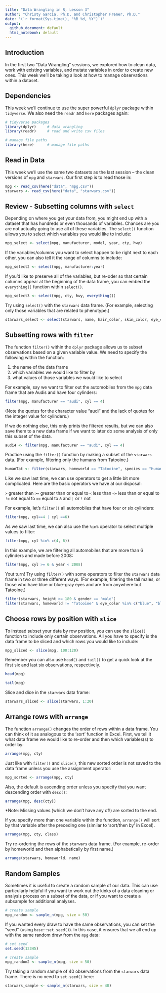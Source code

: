 ```yaml
---
title: "Data Wrangling in R, Lesson 3"
author: "Christy Garcia, Ph.D. and Christopher Prener, Ph.D."
date: '(`r format(Sys.time(), "%B %d, %Y")`)'
output:
  github_document: default
  html_notebook: default
---
```


## Introduction 
In the first two "Data Wrangling" sessions, we explored how to clean data, work with existing variables, and mutate variables in order to create new ones. This week we'll be taking a look at how to manage observations within a dataset. 

## Dependencies
This week we'll continue to use the super powerful `dplyr` package within `tidyverse`. We also need the `readr` and `here` packages again:

```r
# tidyverse packages
library(dplyr)     # data wrangling
library(readr)     # read and write csv files

# manage file paths
library(here)      # manage file paths
```

## Read in Data
This week we'll use the same two datasets as the last session -- the clean versions of `mpg` and `starwars`. Our first step is to read those in: 

```r
mpg <- read_csv(here("data", "mpg.csv"))
starwars <- read_csv(here("data", "starwars.csv"))
```

## Review - Subsetting columns with `select`

Depending on where you get your data from, you might end up with a dataset that has hundreds or even thousands of variables. Chances are you are not actually going to use all of these variables. The `select()` function allows you to select which variables you would like to include: 

```r
mpg_select <- select(mpg, manufacturer, model, year, cty, hwy)
```

If the variables/columns you want to select happen to be right next to each other, you can also tell it the range of columns to include: 

```r
mpg_select2 <- select(mpg, manufacturer:year)
```

If you'd like to preserve all of the variables, but re-oder so that certain columns appear at the beginning of the data frame, you can embed the `everything()` function within `select()`. 

```r
mpg_select3 <- select(mpg, cty, hwy, everything())
```

Try using `select()` with the `starwars` data frame. (For example, selecting only those variables that are related to phenotype.) 

```r
starwars_select <- select(starwars, name, hair_color, skin_color, eye_color)
```

## Subsetting rows with `filter`
The function `filter()` within the `dplyr` package allows us to subset observations based on a given variable value. We need to specify the following within the function: 

1. the name of the data frame
2. which variables we would like to filter by
3. what values of those variables we would like to select

For example, say we want to filter out the automobiles from the `mpg` data frame that are Audis and have four cylinders: 

```r
filter(mpg, manufacturer == "audi", cyl == 4)
```

(Note the quotes for the character value "audi" and the lack of quotes for the integer value for cylinders.)

If we do nothing else, this only prints the filtered results, but we can also save them to a new data frame if we want to later do some analysis of only this subset of the data. 

```r
audi4 <- filter(mpg, manufacturer == "audi", cyl == 4)
```

Practice using the `filter()` function by making a subset of the `starwars` data. (For example, filtering only the humans from Tatooine.)

```r
humanTat <- filter(starwars, homeworld == "Tatooine", species == "Human")
```

Like we saw last time, we can use operators to get a little bit more complicated. Here are the basic operators we have at our disposal: 

`>` greater than
`>=` greater than or equal to 
`<` less than
`<=` less than or equal to 
`!=` not equal to 
`==` equal to 
`&` and
`|` or
`!` not 

For example, let's `filter()` all automobiles that have four or six cylinders: 

```r
filter(mpg, cyl==4 | cyl ==6)
```

As we saw last time, we can also use the `%in%` operator to select multiple values to filter:

```r
filter(mpg, cyl %in% c(4, 6))
```

In this example, we are filtering all automobiles that are more than 6 cylinders and made before 2008: 

```r
filter(mpg, cyl >= 6 & year < 2008)
```

Yout turn! Try using `filter()` with some operators to filter the `starwars` data frame in two or three different ways. (For example, filtering the tall males, or those who have blue or blue-gray eyes and are from anywhere but Tatooine.) 

```r
filter(starwars, height >= 180 & gender == "male")
filter(starwars, homeworld != "Tatooine" & eye_color %in% c("blue", "blue-gray"))
```


## Choose rows by position with `slice`

To instead subset your data by row position, you can use the `slice()` function to include only certain observations. All you have to specify is the data frame to be sliced and which rows you would like to include: 

```r
mpg_sliced <- slice(mpg, 100:120)
```

Remember you can also use `head()` and `tail()` to get a quick look at the first six and last six observations, respectively. 

```r
head(mpg)
```

```r
tail(mpg)
```

Slice and dice in the `starwars` data frame: 

```r
starwars_sliced <- slice(starwars, 1:20)
```

## Arrange rows with `arrange`

The function `arrange()` changes the order of rows within a data frame. You can think of it as analogous to the 'sort' function in Excel. First, we tell it what data frame we would like to re-order and then which variables(s) to order by: 

```r
arrange(mpg, cty)
```

Just like with `filter()` and `slice()`, this new sorted order is not saved to the data frame unless you use the assignment operator: 

```r
mpg_sorted <- arrange(mpg, cty)
```

Also, the default is ascending order unless you specify that you want descending order with `desc()`:

```r
arrange(mpg, desc(cty))
```

*Note: Missing values (which we don't have any of!) are sorted to the end. 

If you specify more than one variable within the function, `arrange()` will sort by that variable after the preceding one (similar to 'sort/then by' in Excel).

```r
arrange(mpg, cty, class)
```

Try re-ordering the rows of the `starwars` data frame. (For example, re-order by homeworld and then alphabetically by first name.) 

```r
arrange(starwars, homeworld, name)
```

## Random Samples 
Sometimes it is useful to create a random sample of our data. This can use particularly helpful if you want to work out the kinks of a data cleaning or analysis process on a subset of the data, or if you want to create a subsample for additional analyses. 

```r
# create sample
mpg_random <- sample_n(mpg, size = 50)
```

If you wanted every draw to have the same observations, you can set the "seed" (using `base::set.seed()`). In this case, it ensures that we all end up with the same random draw from the `mpg` data:

```r
# set seed
set.seed(12345)

# create sample
mpg_random2 <- sample_n(mpg, size = 50)
```

Try taking a random sample of 40 observations from the `starwars` data frame. There is no need to `set.seed()` here:

```r
starwars_sample <- sample_n(starwars, size = 40)
```
